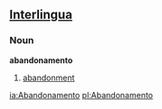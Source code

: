 ==[[Interlingua]]==
===Noun===
'''abandonamento'''

# [[abandonment]]



[[ia:Abandonamento]]
[[pl:Abandonamento]]
